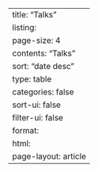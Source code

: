 ---
title: "Talks"
listing:
  page-size: 4
  contents: "Talks"
  sort: "date desc"
  type: table
  categories: false
  sort-ui: false
  filter-ui: false
format: 
  html:
    page-layout: article
---
